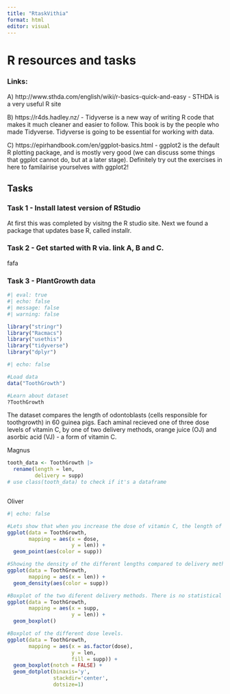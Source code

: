 ```yaml
---
title: "RtaskVithia"
format: html
editor: visual
---
```


# R resources and tasks

### Links:

A\) http://www.sthda.com/english/wiki/r-basics-quick-and-easy - STHDA is a very useful R site

B\) https://r4ds.hadley.nz/ - Tidyverse is a new way of writing R code that makes it much cleaner and easier to follow. This book is by the people who made Tidyverse. Tidyverse is going to be essential for working with data.

C\) https://epirhandbook.com/en/ggplot-basics.html - ggplot2 is the default R plotting package, and is mostly very good (we can discuss some things that ggplot cannot do, but at a later stage). Definitely try out the exercises in here to familairise yourselves with ggplot2!

## Tasks

### Task 1 - Install latest version of RStudio

At first this was completed by visitng the R studio site. Next we found a package that updates base R, called installr.

### Task 2 - Get started with R via. link A, B and C.

fafa

### Task 3 - PlantGrowth data

```r
#| eval: true
#| echo: false
#| message: false
#| warning: false

library("stringr")
library("Racmacs")
library("usethis")
library("tidyverse")
library("dplyr")

```

```r
#| echo: false

#Load data
data("ToothGrowth")

#Learn about dataset
?ToothGrowth
```

The dataset compares the length of odontoblasts (cells responsible for toothgrowth) in 60 guinea pigs. Each aminal recieved one of three dose levels of vitamin C, by one of two delivery methods, orange juice (OJ) and asorbic acid (VJ) - a form of vitamin C.

Magnus

```r
tooth_data <- ToothGrowth |>
  rename(length = len,
         delivery = supp) 
# use class(tooth_data) to check if it's a dataframe



```

Oliver

```r
#| echo: false

#Lets show that when you increase the dose of vitamin C, the length of the tooth changes
ggplot(data = ToothGrowth,
       mapping = aes(x = dose,
                     y = len)) +
  geom_point(aes(color = supp))

#Showing the density of the different lengths compared to delivery methods
ggplot(data = ToothGrowth,
       mapping = aes(x = len)) +
  geom_density(aes(color = supp))

#Boxplot of the two diferent delivery methods. There is no statistical sigificant difference between the two
ggplot(data = ToothGrowth,
       mapping = aes(x = supp, 
                     y = len)) +
  geom_boxplot()

#Boxplot of the different dose levels.
ggplot(data = ToothGrowth,
       mapping = aes(x = as.factor(dose),
                     y = len, 
                     fill = supp)) +
  geom_boxplot(notch = FALSE) + 
  geom_dotplot(binaxis='y', 
               stackdir='center', 
               dotsize=1)

```
